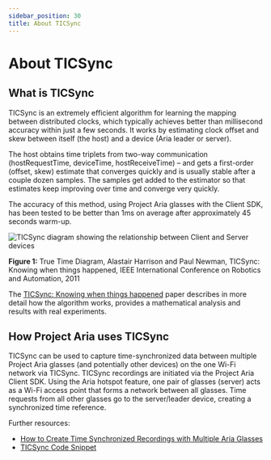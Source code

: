```yaml
---
sidebar_position: 30
title: About TICSync
---
```


# About TICSync


## What is TICSync

TICSync is an extremely efficient algorithm for learning the mapping between distributed clocks, which typically achieves better than millisecond accuracy within just a few seconds. It works by estimating clock offset and skew between itself (the host) and a device (Aria leader or server).

The host obtains time triplets from two-way communication (hostRequestTime, deviceTime, hostReceiveTime) – and gets a first-order (offset, skew) estimate that converges quickly and is usually stable after a couple dozen samples. The samples get added to the estimator so that estimates keep improving over time and converge very quickly.

The accuracy of this method, using Project Aria glasses with the Client SDK, has been tested to be better than 1ms on average after approximately 45 seconds warm-up.

![TICSync diagram showing the relationship between Client and Server devices](/img/ARK/sdk/ticsync_diagram.png)

**Figure 1:** True Time Diagram, Alastair Harrison and Paul Newman, TICSync: Knowing when things happened, IEEE International Conference on Robotics and Automation, 2011


The [TICSync: Knowing when things happened](https://ieeexplore.ieee.org/abstract/document/5980112) paper describes in more detail how the algorithm works, provides a mathematical analysis and results with real experiments.


## How Project Aria uses TICSync
 TICSync can be used to capture time-synchronized data between multiple Project Aria glasses (and potentially other devices) on the one Wi-Fi network via TICSync. TICSync recordings are initiated via the Project Aria Client SDK. Using the Aria hotspot feature, one pair of glasses (server) acts as a Wi-Fi access point that forms a network between all glasses. Time requests from all other glasses go to the server/leader device, creating a synchronized time reference.

Further resources:
* [How to Create Time Synchronized Recordings with Multiple Aria Glasses](/ARK/sdk/ticsync.mdx)
* [TICSync Code Snippet](/ARK/sdk/samples/ticsync_sample.mdx)
